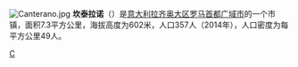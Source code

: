 [[File:Canterano.jpg|thumb]]
'''坎泰拉诺'''（{{lang-it|Canterano}}）是[[意大利|意大利]][[拉齐奥大区|拉齐奥大区]][[罗马首都广域市|罗马首都广域市]]的一个市镇，面积7.3平方公里，海拔高度为602米，人口357人（2014年），人口密度为每平方公里49人。

{{羅馬首都廣域市市鎮}}
{{Italy-geo-stub}}

[[Category:罗马首都广域市市镇|C]]